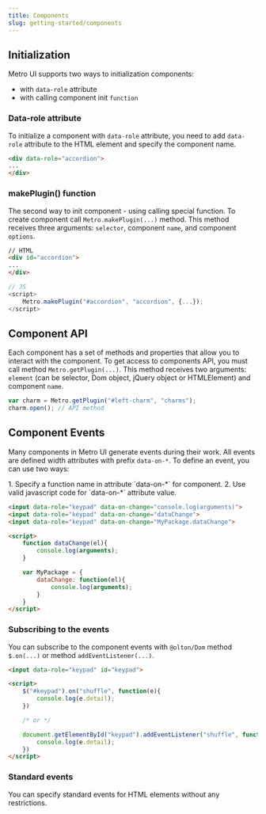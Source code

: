 ```yaml
---
title: Components
slug: getting-started/components
---
```



<Leader content="Metro UI has a large set of ready-to-use components!"/>

## Initialization

Metro UI supports two ways to initialization components: 

+ with `data-role` attribute
+ with calling component init `function`

### Data-role attribute

To initialize a component with `data-role` attribute, you need to add `data-role` attribute to the HTML element and specify the component name.

```html
<div data-role="accordion">
...
</div>
```

### makePlugin() function

The second way to init component - using calling special function. To create component call `Metro.makePlugin(...)` method. 
This method receives three arguments: `selector`, component `name`, and component `options`.

```html
// HTML
<div id="accordion">
...
</div>    
```
    
```javascript
// JS
<script>
    Metro.makePlugin("#accordion", "accordion", {...});
</script>
```

## Component API

Each component has a set of methods and properties that allow you to interact with the component.
To get access to components API, you must call method `Metro.getPlugin(...)`. This method receives two arguments: `element` (can be selector, Dom object, jQuery object or HTMLElement) and component `name`.

```javascript
var charm = Metro.getPlugin("#left-charm", "charms");
charm.open(); // API method
```

## Component Events

Many components in Metro UI generate events during their work. 
All events are defined width attributes with prefix `data-on-*`. 
To define an event, you can use two ways:

<Steps>
    1. Specify a function name in attribute `data-on-*` for component.
    2. Use valid javascript code for `data-on-*` attribute value.
</Steps>

```html
<input data-role="keypad" data-on-change="console.log(arguments)">
<input data-role="keypad" data-on-change="dataChange">
<input data-role="keypad" data-on-change="MyPackage.dataChange">

<script>
    function dataChange(el){
        console.log(arguments);
    }

    var MyPackage = {
        dataChange: function(el){
            console.log(arguments);
        }
    }
</script>
```

### Subscribing to the events

You can subscribe to the component events with `@olton/Dom` method `$.on(...)` or  method `addEventListener(...)`.

```html
<input data-role="keypad" id="keypad">

<script>
    $("#keypad").on("shuffle", function(e){
        console.log(e.detail);
    })

    /* or */

    document.getElementById("keypad").addEventListener("shuffle", function(e){
        console.log(e.detail);
    })
</script>
```

### Standard events

You can specify standard events for HTML elements without any restrictions.